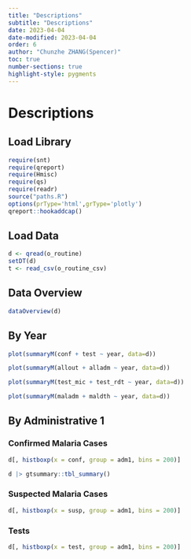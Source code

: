 ```yaml
---
title: "Descriptions"
subtitle: "Descriptions"
date: 2023-04-04
date-modified: 2023-04-04
order: 6
author: "Chunzhe ZHANG(Spencer)"
toc: true
number-sections: true
highlight-style: pygments
---
```


# Descriptions
  
## Load Library  {.unnumbered}
```r
require(snt)
require(qreport)
require(Hmisc)
require(qs)
require(readr)
source("paths.R")
options(prType='html',grType='plotly')
qreport::hookaddcap()
```

## Load Data {.unnumbered}
```r
d <- qread(o_routine)
setDT(d)
t <- read_csv(o_routine_csv)
```
## Data Overview

```r
dataOverview(d)
```
## By Year
```r
plot(summaryM(conf + test ~ year, data=d))
```

```r
plot(summaryM(allout + alladm ~ year, data=d))
```

```r
plot(summaryM(test_mic + test_rdt ~ year, data=d))
```

```r
plot(summaryM(maladm + maldth ~ year, data=d))
```

## By Administrative 1
### Confirmed Malaria Cases
```r
d[, histboxp(x = conf, group = adm1, bins = 200)]
```

```r
d |> gtsummary::tbl_summary()
```

### Suspected Malaria Cases
```r
d[, histboxp(x = susp, group = adm1, bins = 200)]
```

### Tests
```r
d[, histboxp(x = test, group = adm1, bins = 200)]
```
